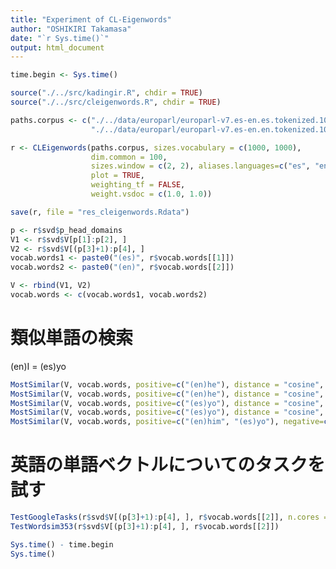 ```yaml
---
title: "Experiment of CL-Eigenwords"
author: "OSHIKIRI Takamasa"
date: "`r Sys.time()`"
output: html_document
---
```


```r
time.begin <- Sys.time()

source("./../src/kadingir.R", chdir = TRUE)
source("./../src/cleigenwords.R", chdir = TRUE)
```

```r
paths.corpus <- c("./../data/europarl/europarl-v7.es-en.es.tokenized.100000",
                  "./../data/europarl/europarl-v7.es-en.en.tokenized.100000")

r <- CLEigenwords(paths.corpus, sizes.vocabulary = c(1000, 1000),
                  dim.common = 100,
                  sizes.window = c(2, 2), aliases.languages=c("es", "en"),
                  plot = TRUE,
                  weighting_tf = FALSE,
                  weight.vsdoc = c(1.0, 1.0))

save(r, file = "res_cleigenwords.Rdata")
```


```r
p <- r$svd$p_head_domains
V1 <- r$svd$V[p[1]:p[2], ]
V2 <- r$svd$V[(p[3]+1):p[4], ]
vocab.words1 <- paste0("(es)", r$vocab.words[[1]])
vocab.words2 <- paste0("(en)", r$vocab.words[[2]])

V <- rbind(V1, V2)
vocab.words <- c(vocab.words1, vocab.words2)
```

# 類似単語の検索
(en)I = (es)yo

```r
MostSimilar(V, vocab.words, positive=c("(en)he"), distance = "cosine", language.search = "en")
MostSimilar(V, vocab.words, positive=c("(en)he"), distance = "cosine", language.search = "es")
MostSimilar(V, vocab.words, positive=c("(es)yo"), distance = "cosine", language.search = "en")
MostSimilar(V, vocab.words, positive=c("(es)yo"), distance = "cosine", language.search = "es")
MostSimilar(V, vocab.words, positive=c("(en)him", "(es)yo"), negative=c("(en)he"), distance = "cosine")
```

# 英語の単語ベクトルについてのタスクを試す
```r
TestGoogleTasks(r$svd$V[(p[3]+1):p[4], ], r$vocab.words[[2]], n.cores = 12)
TestWordsim353(r$svd$V[(p[3]+1):p[4], ], r$vocab.words[[2]])
```

```r
Sys.time() - time.begin
Sys.time()
```